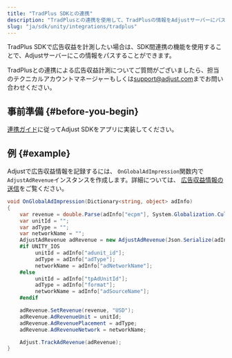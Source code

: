 ```yaml
---
title: "TradPlus SDKとの連携"
description: "TradPlusとの連携を使用して、TradPlusの情報をAdjustサーバーにパスします。"
slug: "ja/sdk/unity/integrations/tradplus"
---
```


TradPlus SDKで広告収益を計測したい場合は、SDK間連携の機能を使用することで、Adjustサーバーにこの情報をパスすることができます。

<Callout type="note">

TradPlusとの連携による広告収益計測についてご質問がございましたら、担当のテクニカルアカウントマネージャーもしくは[support@adjust.com](mailto:support@adjust.com)までお問い合わせください。

</Callout>

## 事前準備 {#before-you-begin}

[連携ガイド](/ja/sdk/unity)に従ってAdjust SDKをアプリに実装してください。

## 例 {#example}

Adjustで広告収益情報を記録するには、 `OnGlobalAdImpression`関数内で`AdjustAdRevenue`インスタンスを作成します。詳細については、 [広告収益情報の送信](/ja/sdk/unity/features/ad-revenue)をご覧ください。

```cs
void OnGlobalAdImpression(Dictionary<string, object> adInfo)
{
    var revenue = double.Parse(adInfo["ecpm"], System.Globalization.CultureInfo.InvariantCulture) / 1000;
    var unitId = "";
    var adType = "";
    var networkName = "";
    AdjustAdRevenue adRevenue = new AdjustAdRevenue(Json.Serialize(adInfo));
    #if UNITY_IOS
         unitId = adInfo["adunit_id"];
         adType = adInfo["adType"];
         networkName = adInfo["adNetworkName"];
    #else
         unitId = adInfo["tpAdUnitId"];
         adType = adInfo["format"];
         networkName = adInfo["adSourceName"];
    #endif

    adRevenue.SetRevenue(revenue, "USD");
    adRevenue.AdRevenueUnit = unitId;
    adRevenue.AdRevenuePlacement = adType;
    adRevenue.AdRevenueNetwork = networkName;

    Adjust.TrackAdRevenue(adRevenue);
}
```
